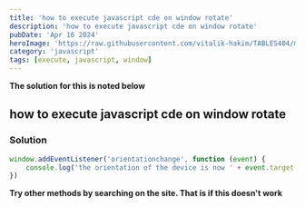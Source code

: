 ```yaml
---
title: 'how to execute javascript cde on window rotate'
description: 'how to execute javascript cde on window rotate'
pubDate: 'Apr 16 2024'
heroImage: 'https://raw.githubusercontent.com/vitalik-hakim/TABLES404/main/error_b/JavaScript.png'
category: 'javascript'
tags: [execute, javascript, window]
---
```


**The solution for this is noted below**

## how to execute javascript cde on window rotate

### Solution

```javascript
window.addEventListener('orientationchange', function (event) {
	console.log('the orientation of the device is now ' + event.target.screen.orientation.angle)
})
```

**Try other methods by searching on the site. That is if this doesn't work**

